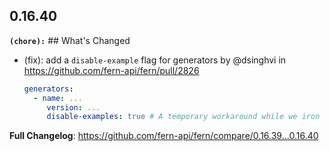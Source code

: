 ## 0.16.40
**`(chore):`** ## What's Changed
* (fix): add a `disable-example` flag for generators by @dsinghvi in https://github.com/fern-api/fern/pull/2826
  ```yaml
  generators: 
    - name: ...
       version: ...
       disable-examples: true # A temporary workaround while we iron out example deserialization bugs in python
  ```


**Full Changelog**: https://github.com/fern-api/fern/compare/0.16.39...0.16.40


